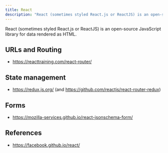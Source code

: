 ```yaml
---
title: React
description: "React (sometimes styled React.js or ReactJS) is an open-source JavaScript library for data rendered as HTML."
---
```


React (sometimes styled React.js or ReactJS) is an open-source JavaScript library for data rendered as HTML.

## URLs and Routing

* https://reacttraining.com/react-router/

## State management

* https://redux.js.org/ (and https://github.com/reactjs/react-router-redux)

## Forms

* https://mozilla-services.github.io/react-jsonschema-form/

## References

* https://facebook.github.io/react/